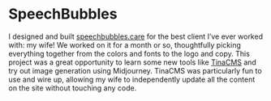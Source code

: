 <ImageZoom
  src="/projects/speechbubbles/site-1.png"
  alt="Screenshot of the SpeechBubbles website"
/>

# SpeechBubbles

<ProjectDetail title="Role" description="Web Designer + Developer" />
<ProjectDetail title="Time" description="2023" />
<ProjectDetail
  title="Tools"
  description="Figma, Next.js, TinaCMS, TailwindCSS, Midjourney, Vercel"
/>
<ProjectDetail
  title="See live"
  description="speechbubbles.care"
  link="https://speechbubbles.care"
/>

I designed and built [speechbubbles.care](https://speechbubbles.care) for the best client I’ve ever worked with: my wife! We worked on it for a month or so, thoughtfully picking everything together from the colors and fonts to the logo and copy. This project was a great opportunity to learn some new tools like [TinaCMS](https://tina.io/) and try out image generation using Midjourney. TinaCMS was particularly fun to use and wire up, allowing my wife to independently update all the content on the site without touching any code.

<ImageZoom
  src="/projects/speechbubbles/site-2.png"
  alt="Screenshot of the SpeechBubbles website"
/>

<ImageZoom
  src="/projects/speechbubbles/site-3.png"
  alt="Screenshot of the SpeechBubbles website"
/>

<ImageZoom
  src="/projects/speechbubbles/site-4.png"
  alt="Screenshot of the SpeechBubbles website"
/>
